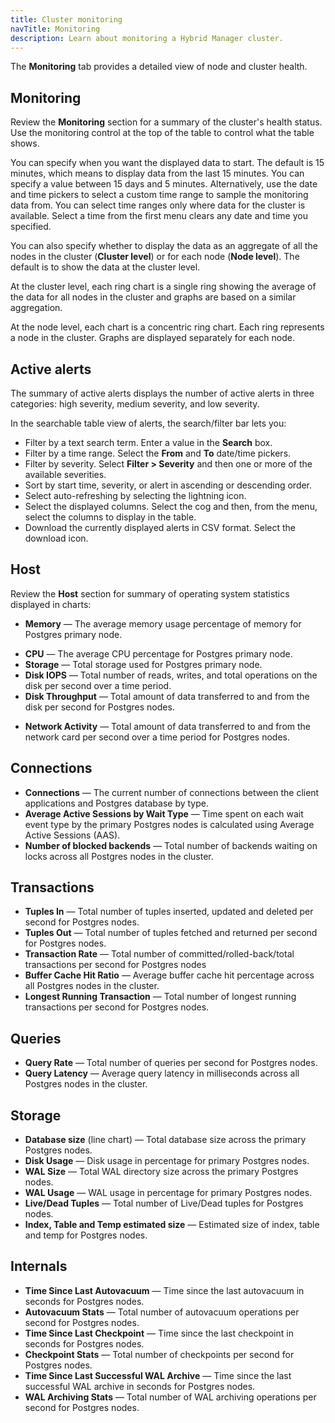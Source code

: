 ```yaml
---
title: Cluster monitoring
navTitle: Monitoring
description: Learn about monitoring a Hybrid Manager cluster.
---
```


The **Monitoring** tab provides a detailed view of node and cluster health.

## Monitoring

Review the **Monitoring** section for a summary of the cluster's health status. Use the monitoring control at the top of the table to control what the table shows.

You can specify when you want the displayed data to start. The default is 15 minutes, which means to display data from the last 15 minutes. You can specify a value between 15 days and 5 minutes. Alternatively, use the date and time pickers to select a custom time range to sample the monitoring data from. You can select time ranges only where data for the cluster is available. Select a time from the first menu clears any date and time you specified.

You can also specify whether to display the data as an aggregate of all the nodes in the cluster (**Cluster level**) or for each node (**Node level**). The default is to show the data at the cluster level.

At the cluster level, each ring chart is a single ring showing the average of the data for all nodes in the cluster and graphs are based on a similar aggregation.

At the node level, each chart is a concentric ring chart. Each ring represents a node in the cluster. Graphs are displayed separately for each node.

## Active alerts

The summary of active alerts displays the number of active alerts in three categories: high severity, medium severity, and low severity.

In the searchable table view of alerts, the search/filter bar lets you:

-   Filter by a text search term. Enter a value in the **Search** box.
-   Filter by a time range. Select the **From** and **To** date/time pickers.
-   Filter by severity. Select **Filter > Severity** and then one or more of the available severities.
-   Sort by start time, severity, or alert in ascending or descending order.
-   Select auto-refreshing by selecting the lightning icon.
-   Select the displayed columns. Select the cog and then, from the menu, select the columns to display in the table.
-   Download the currently displayed alerts in CSV format. Select the download icon.

## Host

Review the **Host** section for summary of operating system statistics displayed in charts:

* **Memory** &mdash; The average memory usage percentage of memory for Postgres primary node.
- **CPU** &mdash; The average CPU percentage for Postgres primary node.
- **Storage** &mdash; Total storage used for Postgres primary node.
- **Disk IOPS** &mdash; Total number of reads, writes, and total operations on the disk per second over a time period.
- **Disk Throughput** &mdash; Total amount of data transferred to and from the disk per second for Postgres nodes.
* **Network Activity** &mdash; Total amount of data transferred to and from the network card per second over a time period for Postgres nodes.

## Connections

- **Connections** &mdash; The current number of connections between the client applications and Postgres database by type.
- **Average Active Sessions by Wait Type** &mdash; Time spent on each wait event type by the primary Postgres nodes is calculated using Average Active Sessions (AAS).
- **Number of blocked backends** &mdash; Total number of backends waiting on locks across all Postgres nodes in the cluster.

## Transactions

- **Tuples In** &mdash; Total number of tuples inserted, updated and deleted per second for Postgres nodes.
- **Tuples Out** &mdash; Total number of tuples fetched and returned per second for Postgres nodes.
- **Transaction Rate** &mdash; Total number of committed/rolled-back/total transactions per second for Postgres nodes
- **Buffer Cache Hit Ratio** &mdash; Average buffer cache hit percentage across all Postgres nodes in the cluster.
- **Longest Running Transaction** &mdash; Total number of longest running transactions per second for Postgres nodes.

## Queries

- **Query Rate** &mdash; Total number of queries per second for Postgres nodes.
- **Query Latency** &mdash; Average query latency in milliseconds across all Postgres nodes in the cluster.
  
## Storage

- **Database size** (line chart) &mdash; Total database size across the primary Postgres nodes.
- **Disk Usage** &mdash; Disk usage in percentage for primary Postgres nodes.
- **WAL Size** &mdash; Total WAL directory size across the primary Postgres nodes.
- **WAL Usage** &mdash; WAL usage in percentage for primary Postgres nodes.
- **Live/Dead Tuples** &mdash; Total number of Live/Dead tuples for Postgres nodes.
- **Index, Table and Temp estimated size** &mdash; Estimated size of index, table and temp for Postgres nodes.
  
## Internals

- **Time Since Last Autovacuum** &mdash; Time since the last autovacuum in seconds for Postgres nodes.
- **Autovacuum Stats** &mdash; Total number of autovacuum operations per second for Postgres nodes.
- **Time Since Last Checkpoint** &mdash; Time since the last checkpoint in seconds for Postgres nodes.
- **Checkpoint Stats** &mdash; Total number of checkpoints per second for Postgres nodes.
- **Time Since Last Successful WAL Archive** &mdash; Time since the last successful WAL archive in seconds for Postgres nodes.
- **WAL Archiving Stats** &mdash; Total number of WAL archiving operations per second for Postgres nodes.
